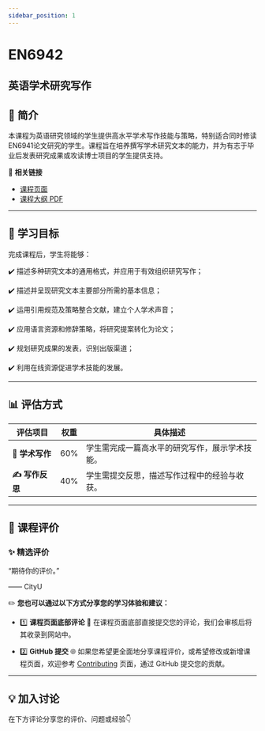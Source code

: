```yaml
---
sidebar_position: 1
---
```


# EN6942
## 英语学术研究写作

## **📘 简介**
本课程为英语研究领域的学生提供高水平学术写作技能与策略，特别适合同时修读EN6941论文研究的学生。课程旨在培养撰写学术研究文本的能力，并为有志于毕业后发表研究成果或攻读博士项目的学生提供支持。

🔗 **相关链接**
- [课程页面](https://www.cityu.edu.hk/catalogue/pg/202425/course/EN6942.htm)
- [课程大纲 PDF](https://www.cityu.edu.hk/catalogue/pg/202425/course/EN6942.pdf)

---

## **🎯 学习目标**

完成课程后，学生将能够：

✔️ 描述多种研究文本的通用格式，并应用于有效组织研究写作；

✔️ 描述并呈现研究文本主要部分所需的基本信息；

✔️ 运用引用规范及策略整合文献，建立个人学术声音；

✔️ 应用语言资源和修辞策略，将研究提案转化为论文；

✔️ 规划研究成果的发表，识别出版渠道；

✔️ 利用在线资源促进学术技能的发展。

---

## **📊 评估方式**

| **评估项目**            | **权重** | **具体描述**                                                                                     |
|------------------------|---------|-----------------------------------------------------------------------------------------------|
| **📖 学术写作**         | 60%     | 学生需完成一篇高水平的研究写作，展示学术技能。                                                       |
| **✍️ 写作反思**         | 40%     | 学生需提交反思，描述写作过程中的经验与收获。                                                         |

---

## **💬 课程评价**

### ✨ **精选评价**
<div className={commentStyles.commentBox}>
    <p className={commentStyles.commentText}>
        “期待你的评价。”
    </p>
    <p className={commentStyles.commentAuthor}>—— CityU</p>
</div>

✏️ **您也可以通过以下方式分享您的学习体验和建议：**

- 1️⃣ **课程页面底部评论**
💬 在课程页面底部直接提交您的评论，我们会审核后将其收录到网站中。

- 2️⃣ **GitHub 提交**
🌐 如果您希望更全面地分享课程评价，或希望修改或新增课程页面，欢迎参考 [Contributing](https://penjc.github.io/cityU-navigator/contributing) 页面，通过 GitHub 提交您的贡献。

---

## **💡 加入讨论**

在下方评论分享您的评价、问题或经验👇
<Utterances />
